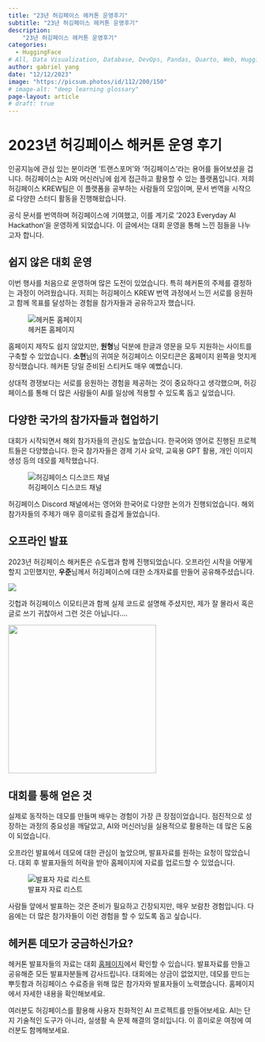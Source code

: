 ```yaml
---
title: "23년 허깅페이스 헤커톤 운영후기"
subtitle: "23년 허깅페이스 헤커톤 운영후기"
description:
    "23년 허깅페이스 헤커톤 운영후기"
categories:
  - HuggingFace
# All, Data Visualization, Database, DevOps, Pandas, Quarto, Web, HuggingFace
author: gabriel yang
date: "12/12/2023"
image: "https://picsum.photos/id/112/200/150"
# image-alt: "deep learning glossary"
page-layout: article
# draft: true
---
```


# 2023년 허깅페이스 해커톤 운영 후기

인공지능에 관심 있는 분이라면 '트랜스포머'와 '허깅페이스'라는 용어를 들어보셨을 겁니다. 허깅페이스는 AI와 머신러닝에 쉽게 접근하고 활용할 수 있는 플랫폼입니다. 저희 허깅페이스 KREW팀은 이 플랫폼을 공부하는 사람들의 모임이며, 문서 번역을 시작으로 다양한 스터디 활동을 진행해왔습니다.

공식 문서를 번역하며 허깅페이스에 기여했고, 이를 계기로 '2023 Everyday AI Hackathon'을 운영하게 되었습니다. 이 글에서는 대회 운영을 통해 느낀 점들을 나누고자 합니다.

## 쉽지 않은 대회 운영

이번 행사를 처음으로 운영하며 많은 도전이 있었습니다. 특히 헤커톤의 주제를 결정하는 과정이 어려웠습니다. 저희는 허깅페이스 KREW 번역 과정에서 느낀 서로를 응원하고 함께 목표를 달성하는 경험을 참가자들과 공유하고자 했습니다.

![헤커톤 홈페이지](images/paste-1.png){fig-align="center"}

홈페이지 제작도 쉽지 않았지만, **원형**님 덕분에 한글과 영문을 모두 지원하는 사이트를 구축할 수 있었습니다. **소현**님의 귀여운 허깅페이스 이모티콘은 홈페이지 왼쪽을 멋지게 장식했습니다. 헤커톤 당일 준비된 스티커도 매우 예뻤습니다.

상대적 경쟁보다는 서로를 응원하는 경험을 제공하는 것이 중요하다고 생각했으며, 허깅페이스를 통해 더 많은 사람들이 AI를 일상에 적용할 수 있도록 돕고 싶었습니다.

## 다양한 국가의 참가자들과 협업하기

대회가 시작되면서 해외 참가자들의 관심도 높았습니다. 한국어와 영어로 진행된 프로젝트들은 다양했습니다. 한국 참가자들은 경제 기사 요약, 교육용 GPT 활용, 개인 이미지 생성 등의 데모를 제작했습니다.

![허깅페이스 디스코드 채널](images/paste-4.png){fig-align="center"}

허깅페이스 Discord 채널에서는 영어와 한국어로 다양한 논의가 진행되었습니다. 해외 참가자들의 주제가 매우 흥미로워 즐겁게 들었습니다.

## 오프라인 발표

2023년 허깅페이스 해커톤은 슈도랩과 함께 진행되었습니다. 오프라인 시작을 어떻게 할지 고민했지만, **우준**님께서 허깅페이스에 대한 소개자료를 만들어 공유해주셨습니다.

![](images/paste-2.png){fig-align="center"}

깃헙과 허깅페이스 이모티콘과 함께 실제 코드로 설명해 주셨지만, 제가 잘 몰라서 혹은 글로 쓰기 귀찮아서 그런 것은 아닙니다....

![](images/paste-3.png){fig-align="center" width="300"}

## 대회를 통해 얻은 것

실제로 동작하는 데모를 만들며 배우는 경험이 가장 큰 장점이었습니다. 점진적으로 성장하는 과정의 중요성을 깨달았고, AI와 머신러닝을 실용적으로 활용하는 데 많은 도움이 되었습니다.

오프라인 발표에서 데모에 대한 관심이 높았으며, 발표자료를 원하는 요청이 많았습니다. 대회 후 발표자들의 허락을 받아 홈페이지에 자료를 업로드할 수 있었습니다.

![발표자 자료 리스트](images/paste-5.png){fig-align="center"}

사람들 앞에서 발표하는 것은 준비가 필요하고 긴장되지만, 매우 보람찬 경험입니다. 다음에는 더 많은 참가자들이 이런 경험을 할 수 있도록 돕고 싶습니다.


## 헤커톤 데모가 궁금하신가요?

헤커톤 발표자들의 자료는 대회 [홈페이지](https://pseudo-lab.github.io/huggingface-hackathon23/ko/)에서 확인할 수 있습니다. 발표자료를 만들고 공유해준 모든 발표자분들께 감사드립니다. 대회에는 상금이 없었지만, 데모를 만드는 뿌듯함과 허깅페이스 수료증을 위해 많은 참가자와 발표자들이 노력했습니다. 홈페이지에서 자세한 내용을 확인해보세요.

여러분도 허깅페이스를 활용해 사용자 친화적인 AI 프로젝트를 만들어보세요. AI는 단지 기술적인 도구가 아니라, 실생활 속 문제 해결의 열쇠입니다. 이 흥미로운 여정에 여러분도 함께해보세요.